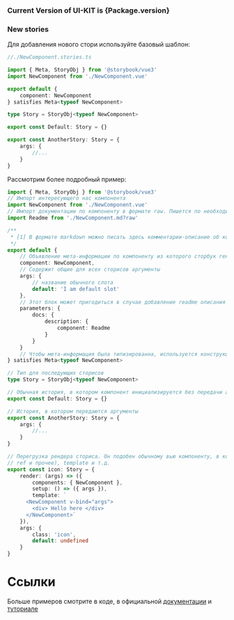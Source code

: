 
<h3>Current Version of UI-KIT is {Package.version}</h3>

### New stories

Для добавления нового стори используйте базовый шаблон:

```typescript
//./NewComponent.stories.ts

import { Meta, StoryObj } from '@storybook/vue3'
import NewComponent from './NewComponent.vue'

export default {
	component: NewComponent
} satisfies Meta<typeof NewComponent>

type Story = StoryObj<typeof NewComponent>

export const Default: Story = {}

export const AnotherStory: Story = {
	args: {
		//...
	}
}
```

Рассмотрим более подробный пример:

```typescript
import { Meta, StoryObj } from '@storybook/vue3'
// Импорт интересующего нас компонента
import NewComponent from './NewComponent.vue'
// Импорт документации по компоненту в формате raw. Пишется по необходимости. Заменяет описание [1].
import Readme from './NewComponent.md?raw'

/**
 * [1] В формате markdown можно писать здесь комментарии-описание об компоненте.
 */
export default {
	// Объявление мета-информации по компоненту из которого сторбук генерирует документацию.
	component: NewComponent,
	// Содержит общие для всех сторисов аргументы
	args: {
		// название обычного слота
		default: 'I am default slot'
	},
	// Этот блок может пригодиться в случае добавление readme описания
	parameters: {
		docs: {
			description: {
				component: Readme
			}
		}
	}
	// Чтобы мета-информация была типизированна, используется конструкция ниже
} satisfies Meta<typeof NewComponent>

// Тип для последующих сторисов
type Story = StoryObj<typeof NewComponent>

// Обычная история, в котором компонент инициализируется без передачи аргументов
export const Default: Story = {}

// История, в котором передаются аргументы
export const AnotherStory: Story = {
	args: {
		//...
	}
}

// Перегрузка рендера сториса. Он подобен обычному вью компоненту, в котором задается setup (в нем можно использовать
// ref и прочее), template и т.д.
export const icon: Story = {
	render: (args) => ({
		components: { NewComponent },
		setup: () => ({ args }),
		template: `
      <NewComponent v-bind="args">
        <div> Hello here </div>
      </NewComponent>`
	}),
	args: {
		class: 'icon',
		default: undefined
	}
}
```

# Ссылки

Больше примеров смотрите в коде, в официальной [документации](https://storybook.js.org/docs) и [туториале](https://storybook.js.org/tutorials/intro-to-storybook/vue/en/get-started/)
